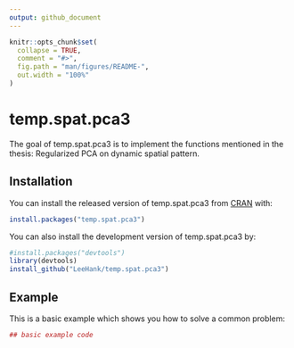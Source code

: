 ```yaml
---
output: github_document
---
```


<!-- README.md is generated from README.Rmd. Please edit that file -->

```r
knitr::opts_chunk$set(
  collapse = TRUE,
  comment = "#>",
  fig.path = "man/figures/README-",
  out.width = "100%"
)
```
# temp.spat.pca3

The goal of temp.spat.pca3 is to implement the functions mentioned in the thesis: Regularized PCA on dynamic spatial pattern.

## Installation

You can install the released version of temp.spat.pca3 from [CRAN](https://CRAN.R-project.org) with:

``` r
install.packages("temp.spat.pca3")
```

You can also install the development version of temp.spat.pca3 by:  
```r
#install.packages("devtools")
library(devtools)
install_github("LeeHank/temp.spat.pca3")
```


## Example

This is a basic example which shows you how to solve a common problem:

```r
## basic example code
```
